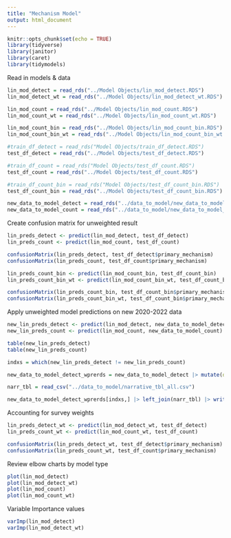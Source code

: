 ```yaml
---
title: "Mechanism Model"
output: html_document
---
```


```r
knitr::opts_chunk$set(echo = TRUE)
library(tidyverse)
library(janitor)
library(caret)
library(tidymodels)
```

Read in models & data
```r
lin_mod_detect = read_rds("../Model Objects/lin_mod_detect.RDS")
lin_mod_detect_wt = read_rds("../Model Objects/lin_mod_detect_wt.RDS")

lin_mod_count = read_rds("../Model Objects/lin_mod_count.RDS")
lin_mod_count_wt = read_rds("../Model Objects/lin_mod_count_wt.RDS")

lin_mod_count_bin = read_rds("../Model Objects/lin_mod_count_bin.RDS")
lin_mod_count_bin_wt = read_rds("../Model Objects/lin_mod_count_bin_wt.RDS")

#train_df_detect = read_rds("Model Objects/train_df_detect.RDS")
test_df_detect = read_rds("../Model Objects/test_df_detect.RDS")

#train_df_count = read_rds("Model Objects/test_df_count.RDS")
test_df_count = read_rds("../Model Objects/test_df_count.RDS")

#train_df_count_bin = read_rds("Model Objects/test_df_count_bin.RDS")
test_df_count_bin = read_rds("../Model Objects/test_df_count_bin.RDS")

new_data_to_model_detect = read_rds("../data_to_model/new_data_to_model_detect.RDS")
new_data_to_model_count = read_rds("../data_to_model/new_data_to_model_count.RDS")
```


Create confusion matrix for unweighted result
```r
lin_preds_detect <- predict(lin_mod_detect, test_df_detect)
lin_preds_count <- predict(lin_mod_count, test_df_count)

confusionMatrix(lin_preds_detect, test_df_detect$primary_mechanism)
confusionMatrix(lin_preds_count, test_df_count$primary_mechanism)

```



```r
lin_preds_count_bin <- predict(lin_mod_count_bin, test_df_count_bin)
lin_preds_count_bin_wt <- predict(lin_mod_count_bin_wt, test_df_count_bin)

confusionMatrix(lin_preds_count_bin, test_df_count_bin$primary_mechanism_bin)
confusionMatrix(lin_preds_count_bin_wt, test_df_count_bin$primary_mechanism_bin)
```



Apply unweighted model predictions on new 2020-2022 data
```r
new_lin_preds_detect <- predict(lin_mod_detect, new_data_to_model_detect)
new_lin_preds_count <- predict(lin_mod_count, new_data_to_model_count)

table(new_lin_preds_detect)
table(new_lin_preds_count)

indxs = which(new_lin_preds_detect != new_lin_preds_count)

new_data_to_model_detect_wprerds = new_data_to_model_detect |> mutate(detect_pred = new_lin_preds_detect , count_pred = new_lin_preds_count)

narr_tbl = read_csv("../data_to_model/narrative_tbl_all.csv")

new_data_to_model_detect_wprerds[indxs,] |> left_join(narr_tbl) |> write_csv("../disagree_rows.csv")
```


Accounting for survey weights
```r
lin_preds_detect_wt <- predict(lin_mod_detect_wt, test_df_detect)
lin_preds_count_wt <- predict(lin_mod_count_wt, test_df_count)

confusionMatrix(lin_preds_detect_wt, test_df_detect$primary_mechanism)
confusionMatrix(lin_preds_count_wt, test_df_count$primary_mechanism)
```


Review elbow charts by model type
```r
plot(lin_mod_detect)
plot(lin_mod_detect_wt)
plot(lin_mod_count)
plot(lin_mod_count_wt)
```


Variable Importance values
```r
varImp(lin_mod_detect)
varImp(lin_mod_detect_wt)
```


